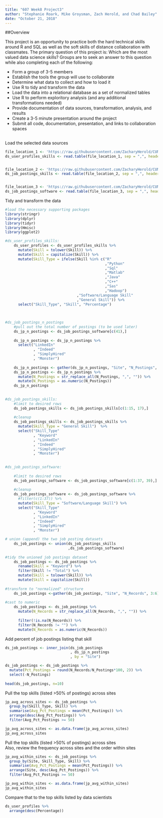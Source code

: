 ```yaml
---
title: "607 Week8 Project3"
author: "Stephanie Roark, Mike Groysman, Zach Herold, and Chad Bailey"
date: "October 21, 2018"
---
```


##Overview

This project is an opportunity to practice both the hard technical skills around R and SQL as well as the soft skills of distance collaboration with classmates. The primary question of this project is: Which are the most valued data science skills? Groups are to seek an answer to this question while also completing each of the following:

* Form a group of 3-5 members
* Establish the tools the group will use to collaborate
* Determine what data to collect and how to load it
* Use R to tidy and transform the data
* Load the data into a relational database as a set of normalized tables
* Use R to perform exploritory analysis (and any additional transformations needed)
* Provide documentation of data sources, transformation, analysis, and results
* Create a 3-5 minute presentation around the project
* Submit all code, documentation, presentation, and links to collaboration spaces

## <Insert other documentation>

Load the selected data sources
```r
file_location_1 <- 'https://raw.githubusercontent.com/ZacharyHerold/CUNY-DATA607/master/SCData.csv'
ds_user_profiles_skills <- read.table(file_location_1, sep = ",", header = TRUE, stringsAsFactors = FALSE)


file_location_2 <- 'https://raw.githubusercontent.com/ZacharyHerold/CUNY-DATA607/master/ds_general_skills_revised.csv'
ds_job_postings_skills <- read.table(file_location_2, sep = ",", header = TRUE, stringsAsFactors = FALSE)


file_location_3 <- 'https://raw.githubusercontent.com/ZacharyHerold/CUNY-DATA607/master/ds_job_listing_software.csv'
ds_job_postings_software <- read.table(file_location_3, sep = ",", header = TRUE, fill = TRUE, stringsAsFactors = FALSE, strip.white = TRUE, comment.char = "")

```

Tidy and transform the data
```r

#load the necessary supporting packages
library(stringr)
library(dplyr)
library(tidyr)
library(Hmisc)
library(ggplot2)

#ds_user_profiles_skills: 
    ds_user_profiles <- ds_user_profiles_skills %>%
      mutate(Skill = tolower(Skill)) %>%
      mutate(Skill = capitalize(Skill)) %>%
      mutate(Skill_Type = ifelse(Skill %in% c("R"
                                              ,"Python"
                                              ,"Sql"
                                              ,"Matlab"
                                              ,"Java"
                                              ,"C++"
                                              ,"Sas"
                                              ,"Hadoop")
                                 ,"Software/Language Skill"
                                 ,"General Skill")) %>%
      select("Skill_Type", "Skill", "Percentage")
      
      
 
#ds_job_postings_n_postings
    #pull out the total number of postings (to be used later)
    ds_jp_n_postings <- ds_job_postings_software[c(41),]
    
    ds_jp_n_postings <- ds_jp_n_postings %>%
      select("LinkedIn"
             , "Indeed"
             , "SimplyHired"
             , "Monster")
    
    ds_jp_n_postings <- gather(ds_jp_n_postings, "Site", "N_Postings", 1:4)
    ds_jp_n_postings <- ds_jp_n_postings %>%
      mutate(N_Postings = str_replace_all(N_Postings, ",", "")) %>%
      mutate(N_Postings = as.numeric(N_Postings))
    ds_jp_n_postings
    
       
#ds_job_postings_skills: 
    #limit to desired rows
    ds_job_postings_skills <- ds_job_postings_skills[c(1:15, 17),]
    
    #cleanup
    ds_job_postings_skills <- ds_job_postings_skills %>%
      mutate(Skill_Type = "General Skill")  %>%
      select("Skill_Type"
             , "Keyword"
             , "LinkedIn"
             , "Indeed"
             , "SimplyHired"
             , "Monster")
 
    
#ds_job_postings_software:
    
    #limit to desired rows
    ds_job_postings_software <- ds_job_postings_software[c(1:37, 39),]
    
    #cleanup
    ds_job_postings_software <- ds_job_postings_software %>%
      #filter(c(1:37)) %>%
      mutate(Skill_Type = "Software/Language Skill") %>%
      select("Skill_Type"
             , "Keyword"
             , "LinkedIn"
             , "Indeed"
             , "SimplyHired"
             , "Monster")

# union (append) the two job posting datasets
    ds_job_postings <- union(ds_job_postings_skills
                             ,ds_job_postings_software)
              
#tidy the unioned job postings dataset
    ds_job_postings <- ds_job_postings %>%
      rename(Skill = "Keyword") %>%
      filter(Skill != "Total") %>%
      mutate(Skill = tolower(Skill)) %>%
      mutate(Skill = capitalize(Skill)) 
    
#transform to "normalized" structure
    ds_job_postings <-gather(ds_job_postings, "Site", "N_Records", 3:6)
    
#cast to numeric
    ds_job_postings <- ds_job_postings %>%
      mutate(N_Records = str_replace_all(N_Records, ",", "")) %>%
      
      filter(!is.na(N_Records)) %>%
      filter(N_Records != "") %>%
      mutate(N_Records = as.numeric(N_Records))
```


Add percent of job postings listing that skill
```r
ds_job_postings <- inner_join(ds_job_postings
                              , ds_jp_n_postings
                              , by = "Site")

ds_job_postings <- ds_job_postings %>%
  mutate(Pct_Postings = round(N_Records/N_Postings*100, 2)) %>%
  select(-N_Postings)
 
head(ds_job_postings, n=10)
```

Pull the top skills (listed >50% of postings) across sites
```r
jp_avg_across_sites <- ds_job_postings %>%
  group_by(Skill_Type, Skill) %>%
  summarise(Avg_Pct_Postings = mean(Pct_Postings)) %>%
  arrange(desc(Avg_Pct_Postings)) %>%
  filter(Avg_Pct_Postings >= 50)

jp_avg_across_sites <- as.data.frame(jp_avg_across_sites)
jp_avg_across_sites
```

Pull the top skills (listed >50% of postings) across sites  
Also, review the frequency across sites and the order within sites
```r
jp_avg_within_sites <- ds_job_postings %>%
  group_by(Site, Skill_Type, Skill) %>%
  summarise(Avg_Pct_Postings = mean(Pct_Postings)) %>%
  arrange(Site, desc(Avg_Pct_Postings)) %>%
  filter(Avg_Pct_Postings >= 50)

jp_avg_within_sites <- as.data.frame(jp_avg_within_sites)
jp_avg_within_sites
```

Compare that to the top skills listed by data scientists
```r

ds_user_profiles %>%
  arrange(desc(Percentage))





```